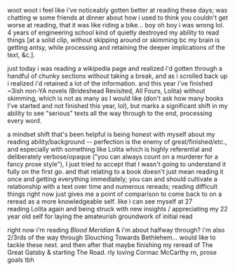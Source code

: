 woot woot i feel like i've noticeably gotten better at reading these days; was chatting w some friends at dinner about how i used to think you couldn't get worse at reading, that it was like riding a bike... boy oh boy i was wrong lol. 4 years of engineering school kind of quietly destroyed my ability to read things [at a solid clip, without skipping around or skimming bc my brain is getting antsy, while processing and retaining the deeper implications of the text, &c.].

just today i was reading a wikipedia page and realized i'd gotten through a handful of chunky sections without taking a break, and as i scrolled back up i realized i'd retained a lot of the information. and this year i've finished ~3ish non-YA novels (Brideshead Revisited, All Fours, Lolita) without skimming, which is not as many as I would like (don't ask how many books I've started and not finished this year, lol), but marks a significant shift in my ability to see "serious" texts all the way through to the end, processing every word.

a mindset shift that's been helpful is being honest with myself about my reading ability/background -- perfection is the enemy of great/finished/etc., and especially with something like Lolita which is highly referential and deliberately verbose/opaque ("you can always count on a murderer for a fancy prose style"), I just tried to accept that I wasn't going to understand it fully on the first go. and that relating to a book doesn't just mean reading it once and getting everything immediately; you can and should cultivate a relationship with a text over time and numerous rereads; reading difficult things right now just gives me a point of comparison to come back to on a reread as a more knowledgeable self. like i can see myself at 27 reading Lolita again and being struck with new insights / appreciating my 22 year old self for laying the amateurish groundwork of initial read

right now i'm reading *Blood Meridian* & i'm about halfway through? i'm also 2/3rds of the way through Slouching Towards Bethlehem... would like to tackle these next. and then after that maybe finishing my reread of The Great Gatsby & starting The Road. rly loving Cormac McCarthy rn, prose goals tbh
